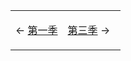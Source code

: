 {{collapsible list
| title = <div class="center">2010–2011</div>
|
#《{{link-en|旧货车|The Old Wagon}}》
#《{{link-en|吻 (摩登家庭)|The Kiss (Modern Family)|吻}}》
#《[[地震 (摩登家庭)|地震]]》
#《{{link-en|跑步机上的怪客|Strangers on a Treadmill}}》
#《{{link-en|拔掉 (摩登家庭)|Unplugged (Modern Family)|拔掉}}》
#《{{link-en|万圣节 (摩登家庭)|Halloween (Modern Family)|万圣节}}》
#《{{link-en|叽叽喳喳|Chirp (Modern Family)}}》
#《[[曼尼拿到了你的枪]]》
#《{{link-en|塔克的妈|Mother Tucker (Modern Family)}}》
#《{{link-en|舞蹈的启示|Dance Dance Revelation}}》
#《[[拖累邻居]]》
#《[[我们的孩子，我们自己]]》
#《{{link-en|抓现行|Caught in the Act (Modern Family)}}》
#《[[比克斯比的回归]]》
#《{{link-en|公主聚会|Princess Party}}》
#《{{link-en|只能后悔|Regrets Only}}》
#《{{link-en|两只猴子一只熊猫|Two Monkeys and a Panda}}》
#《{{link-en|男生之夜|Boys' Night}}》
#《{{link-en|欢乐音乐妙无穷 (摩登家庭)|The Musical Man|欢乐音乐妙无穷}}》
#《{{link-en|找人看着莉莉|Someone to Watch Over Lily}}》
#《{{link-en|母亲节 (摩登家庭)|Mother's Day (Modern Family)|母亲节}}》
#《[[好警察坏狗狗]]》
#《{{link-en|秋天再见|See You Next Fall}}》
#《{{link-en|逃脱的家伙|The One That Got Away (Modern Family)}}》
}}
{| style="width: 100%; background-color: transparent; margin: 0; padding: 0"
|-
|align="left"| ← [[摩登家庭 (第一季)|第一季]]
|align="right"| [[摩登家庭 (第三季)|第三季]] →
&nbsp;
|}